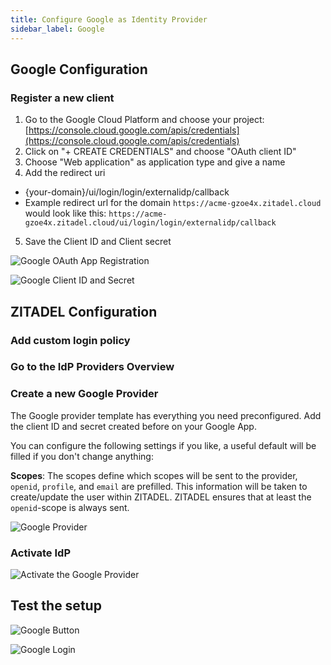 ```yaml
---
title: Configure Google as Identity Provider
sidebar_label: Google
---
```



<Intro provider="Google"/>

## Google Configuration

### Register a new client

1. Go to the Google Cloud Platform and choose your project: [https://console.cloud.google.com/apis/credentials](https://console.cloud.google.com/apis/credentials)
2. Click on "+ CREATE CREDENTIALS" and choose "OAuth client ID"
3. Choose "Web application" as application type and give a name
4. Add the redirect uri
 - {your-domain}/ui/login/login/externalidp/callback
 - Example redirect url for the domain `https://acme-gzoe4x.zitadel.cloud` would look like this:  `https://acme-gzoe4x.zitadel.cloud/ui/login/login/externalidp/callback`
5. Save the Client ID and Client secret

![Google OAuth App Registration](/img/guides/google_oauth_app_registration.png)

![Google Client ID and Secret](/img/guides/google_client_id_secret.png)

## ZITADEL Configuration

### Add custom login policy

<CustomLoginPolicy/>

### Go to the IdP Providers Overview

<IDPsOverview templates="Google"/>

### Create a new Google Provider

The Google provider template has everything you need preconfigured.
Add the client ID and secret created before on your Google App.

You can configure the following settings if you like, a useful default will be filled if you don't change anything:

**Scopes**: The scopes define which scopes will be sent to the provider, `openid`, `profile`, and `email` are prefilled. This information will be taken to create/update the user within ZITADEL. ZITADEL ensures that at least the `openid`-scope is always sent.


<GeneralConfigDescription provider_account="Google account" />

![Google Provider](/img/guides/zitadel_google_create_provider.png)

### Activate IdP

<Activate/>

![Activate the Google Provider](/img/guides/zitadel_activate_google.png)

## Test the setup

<TestSetup loginscreen="your Google login"/>

<!-- TODO: Image highlights GitHub -->
![Google Button](/img/guides/zitadel_login_google.png)

![Google Login](/img/guides/google_login.png)
